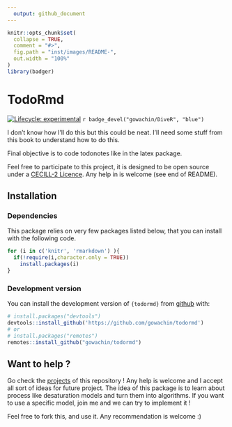```yaml
---
  output: github_document
---
```


<!-- README.md is generated from README.Rmd. Please edit that file -->

```r
knitr::opts_chunk$set(
  collapse = TRUE,
  comment = "#>",
  fig.path = "inst/images/README-",
  out.width = "100%"
)
library(badger)
```

# TodoRmd
<!-- # DiveR <img src="https://raw.githubusercontent.com/gowachin/DiveR/master/inst/images/DiveR_hex.png" alt="logo" align="right" height="200px/"/> -->

<!-- badges: start -->

[![Lifecycle: experimental](https://img.shields.io/badge/lifecycle-experimental-orange.svg)](https://www.tidyverse.org/lifecycle/#experimental) 
`r badge_devel("gowachin/DiveR", "blue")` 
<!-- [![R build status](https://github.com/gowachin/todormd/workflows/R-CMD-check/badge.svg)](https://github.com/gowachin/todormd/actions)  -->
<!-- [![Coverage status](https://codecov.io/gh/gowachin/todormd/branch/master/graph/badge.svg)](https://codecov.io/github/gowachin/todormd?branch=master) -->

<!-- badges: end -->

I don't know how I'll do this but this could be neat. I'll need some stuff from this book to understand how to do this.

Final objective is to code todonotes like in the latex package.


Feel free to participate to this project, it is designed to be open source under a [CECILL-2 Licence](https://github.com/gowachin/todormd/blob/master/LICENCE-CECILL-2.1.txt). Any help in is welcome (see end of README).

## Installation

### Dependencies

This package relies on very few packages listed below, that you can install with the following code.

```r
for (i in c('knitr', 'rmarkdown') ){
  if(!require(i,character.only = TRUE))
    install.packages(i)
}
```

### Development version

You can install the development version of `{todormd}` from [github](https://github.com/gowachin/todormd) with:

```r
# install.packages("devtools")
devtools::install_github('https://github.com/gowachin/todormd')
# or 
# install.packages("remotes")
remotes::install_github("gowachin/todormd")
```


## Want to help ?

Go check the [projects](https://github.com/gowachin/todormd/projects) of this repository ! Any help is welcome and I accept all sort of ideas for future project. The idea of this package is to learn about process like desaturation models and turn them into algorithms. If you want to use a specific model, join me and we can try to implement it !

Feel free to fork this, and use it. Any recommendation is welcome :)
